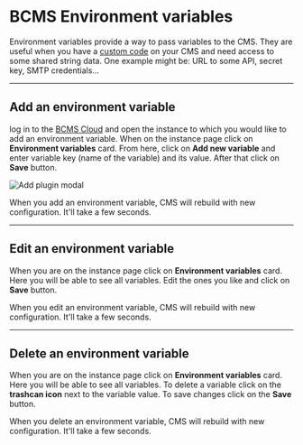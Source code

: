 
# BCMS Environment variables

Environment variables provide a way to pass variables to the CMS. They are
useful when you have a [custom code](/customization) on your CMS and need access
to some shared string data. One example might be: URL to some API, secret key,
SMTP credentials...

---

## Add an environment variable

log in to the [BCMS Cloud](https://cloud.thebcms.com) and open the instance to
which you would like to add an environment variable. When on the instance page click on
**Environment variables** card. From here, click on **Add new variable** and
enter variable key (name of the variable) and its value. After that click on
**Save** button.

<Image
  src={addEnvVar}
  alt="Add plugin modal"
  className="h-auto w-full"
  unoptimized
/>

When you add an environment variable, CMS will rebuild with new configuration. It'll take a few seconds.

---

## Edit an environment variable

When you are on the instance page click on **Environment variables** card. Here
you will be able to see all variables. Edit the ones you like and click on
**Save** button.

When you edit an environment variable, CMS will rebuild with new configuration. It'll take a few seconds.

---

## Delete an environment variable

When you are on the instance page click on **Environment variables** card. Here
you will be able to see all variables. To delete a variable click on the
**trashcan icon** next to the variable value. To save changes click on the
**Save** button.

When you delete an environment variable, CMS will rebuild with new configuration. It'll take a few seconds.
